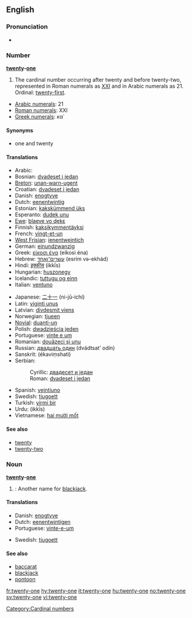 ==English==

===Pronunciation===
* {{audio|en-us-twenty-one.ogg|Audio (US)}}

===Number===
'''[[twenty]]-[[one]]'''

# The cardinal number occurring after twenty and before twenty-two, represented in Roman numerals as [[XXI]] and in Arabic numerals as 21.  Ordinal: [[twenty-first]].
* [[w:Arabic numerals|Arabic numerals]]: 21
* [[w:Roman numerals|Roman numerals]]: XXI
* [[w:Greek numerals|Greek numerals]]: κα΄

====Synonyms====
* one and twenty

====Translations====
{{top}}
* Arabic: {{Arab|[[واحد وعشرين]]}} {{unicode|(wá:ħid wi-ʕišrí:n)}}
* Bosnian: [[dvadeset i jedan]]
* [[Breton]]: [[unan-warn-ugent]]
* Croatian: [[dvadeset i jedan]]
* Danish: [[enogtyve]]
* Dutch: [[eenentwintig]] {{f}}
* Estonian: [[kakskümmend üks]]
* Esperanto: [[dudek unu]]
* [[Ewe]]: [[blaeve vo ɖekɛ]]
* Finnish: [[kaksikymmentäyksi]]
* French: [[vingt-et-un]] {{m}}
* [[West Frisian]]: [[ienentweintich]]
* German: [[einundzwanzig]] {{f}}
* Greek: [[είκοσι ένα]] (eíkosi éna)
* Hebrew: [[עשרים־ואחד]] (esrím və-ekhád)
* Hindi: [[इक्कीस]] (ikkīs)
* Hungarian: [[huszonegy]]
* Icelandic: [[tuttugu og einn]]
* Italian: [[ventuno]]
{{mid}}
* Japanese: [[二十一]] (ni-jū-ichí)
* Latin: [[viginti unus]]
* Latvian: [[divdesmit viens]]
* Norwegian: [[tjueen]]
* [[Novial]]: [[duanti-un]]
* Polish: [[dwadzieścia jeden]]
* Portuguese: [[vinte e um]]
* Romanian: [[douăzeci şi unu]]
* Russian: [[двадцать один]] (dvádtsat’ odín)
* Sanskrit: (ékaviṃshati)
* Serbian:
*: Cyrillic: [[двадесет и један]]
*: Roman: [[dvadeset i jedan]]
* Spanish: [[veintiuno]] {{m}}
* Swedish: [[tjugoett]]
* Turkish: [[yirmi bir]]
* Urdu: {{ur-Arab|[[اکیس]]}} (ikkīs)
* Vietnamese: [[hai mười mốt]]
{{bottom}}

====See also====
* [[twenty]]
* [[twenty-two]]

===Noun===
'''[[twenty]]-[[one]]'''

# {{context|Card games}}: Another name for [[blackjack]].

====Translations====
{{top}}
* Danish: [[enogtyve]]
* Dutch: [[eenentwintigen]] {{n}}
* Portuguese: [[vinte-e-um]] {{m}}
{{mid}}
* Swedish: [[tjugoett]] {{n}}
{{bottom}}

====See also====
* [[baccarat]]
* [[blackjack]]
* [[pontoon]]

[[Category:Cardinal numbers]]

[[fr:twenty-one]]
[[hy:twenty-one]]
[[it:twenty-one]]
[[hu:twenty-one]]
[[no:twenty-one]]
[[sv:twenty-one]]
[[vi:twenty-one]]